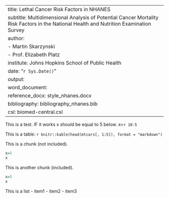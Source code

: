 
---
title: Lethal Cancer Risk Factors in NHANES
subtitle: Multidimensional Analysis of Potential Cancer Mortality Risk Factors in the National Health and Nutrition Examination Survey
author:
- Martin Skarzynski
- Prof. Elizabeth Platz
institute: Johns Hopkins School of Public Health
date: "`r Sys.Date()`"
output:
  word_document:
    reference_docx: style_nhanes.docx
bibliography: bibliography_nhanes.bib
csl: biomed-central.csl
---

This is a test.
IF it works x should be equal to 5 below.
x=`r 10-5`

This is a table:
`r knitr::kable(head(mtcars[, 1:5]), format = "markdown")`

This is a chunk (not included).
```r
x=5
x
```

This is another chunk (included).
```r
x=5
x
```

This is a list
- item1
- item2
- item3
